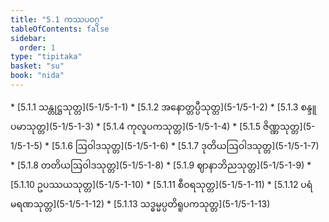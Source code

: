 ```yaml
---
title: "5.1 ကဿပဝဂ္ဂ"
tableOfContents: false
sidebar:
  order: 1
type: "tipitaka"
basket: "su"
book: "nida"
---
```



<DynamicBreadcrumb />



<TableOfContents book="nida" section="5.1">
* [5.1.1 သန္တုဋ္ဌသုတ္တ](5-1/5-1-1)
* [5.1.2 အနောတ္တပ္ပီသုတ္တ](5-1/5-1-2)
* [5.1.3 စန္ဒူပမာသုတ္တ](5-1/5-1-3)
* [5.1.4 ကုလူပကသုတ္တ](5-1/5-1-4)
* [5.1.5 ဇိဏ္ဏသုတ္တ](5-1/5-1-5)
* [5.1.6 ဩဝါဒသုတ္တ](5-1/5-1-6)
* [5.1.7 ဒုတိယဩဝါဒသုတ္တ](5-1/5-1-7)
* [5.1.8 တတိယဩဝါဒသုတ္တ](5-1/5-1-8)
* [5.1.9 ဈာနာဘိညသုတ္တ](5-1/5-1-9)
* [5.1.10 ဥပဿယသုတ္တ](5-1/5-1-10)
* [5.1.11 စီဝရသုတ္တ](5-1/5-1-11)
* [5.1.12 ပရံမရဏသုတ္တ](5-1/5-1-12)
* [5.1.13 သဒ္ဓမ္မပ္ပတိရူပကသုတ္တ](5-1/5-1-13)
</TableOfContents>